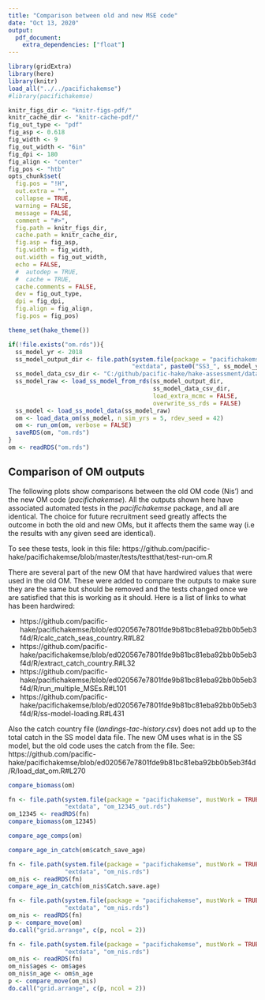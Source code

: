 ```yaml
---
title: "Comparison between old and new MSE code"
date: "Oct 13, 2020"
output: 
  pdf_document:
    extra_dependencies: ["float"]
---
```


```r
library(gridExtra)
library(here)
library(knitr)
load_all("../../pacifichakemse")
#library(pacifichakemse)

knitr_figs_dir <- "knitr-figs-pdf/"
knitr_cache_dir <- "knitr-cache-pdf/"
fig_out_type <- "pdf"
fig_asp <- 0.618
fig_width <- 9
fig_out_width <- "6in"
fig_dpi <- 180
fig_align <- "center"
fig_pos <- "htb"
opts_chunk$set(
  fig.pos = "!H",
  out.extra = "",
  collapse = TRUE,
  warning = FALSE,
  message = FALSE,
  comment = "#>",
  fig.path = knitr_figs_dir,
  cache.path = knitr_cache_dir,
  fig.asp = fig_asp,
  fig.width = fig_width,
  out.width = fig_out_width,
  echo = FALSE,
  #  autodep = TRUE,
  #  cache = TRUE,
  cache.comments = FALSE,
  dev = fig_out_type,
  dpi = fig_dpi,
  fig.align = fig_align,
  fig.pos = fig_pos)

theme_set(hake_theme())

if(!file.exists("om.rds")){
  ss_model_yr <- 2018
  ss_model_output_dir <- file.path(system.file(package = "pacifichakemse", mustWork = TRUE),
                                   "extdata", paste0("SS3_", ss_model_yr))
  ss_model_data_csv_dir <- "C:/github/pacific-hake/hake-assessment/data"
  ss_model_raw <- load_ss_model_from_rds(ss_model_output_dir,
                                         ss_model_data_csv_dir,
                                         load_extra_mcmc = FALSE,
                                         overwrite_ss_rds = FALSE)
  ss_model <- load_ss_model_data(ss_model_raw)
  om <- load_data_om(ss_model, n_sim_yrs = 5, rdev_seed = 42)
  om <- run_om(om, verbose = FALSE)
  saveRDS(om, "om.rds")
}
om <- readRDS("om.rds")
```

## Comparison of OM outputs

The following plots show comparisons between the old OM code (Nis') and the new OM code (*pacifichakemse*). All the outputs shown here have associated automated tests in the *pacifichakemse* package, and all are identical. The choice for future recruitment seed greatly affects the outcome in both the old and new OMs, but it affects them the same way (i.e the results with any given seed are identical).

To see these tests, look in this file: https://github.com/pacific-hake/pacifichakemse/blob/master/tests/testthat/test-run-om.R

There are several part of the new OM that have hardwired values that were used in the old OM. These were added to compare the outputs to make sure they are the same but should be removed and the tests changed once we are satisfied that this is working as it should. Here is a list of links to what has been hardwired:

- https://github.com/pacific-hake/pacifichakemse/blob/ed020567e7801fde9b81bc81eba92bb0b5eb3f4d/R/calc_catch_seas_country.R#L82
- https://github.com/pacific-hake/pacifichakemse/blob/ed020567e7801fde9b81bc81eba92bb0b5eb3f4d/R/extract_catch_country.R#L32
- https://github.com/pacific-hake/pacifichakemse/blob/ed020567e7801fde9b81bc81eba92bb0b5eb3f4d/R/run_multiple_MSEs.R#L101
- https://github.com/pacific-hake/pacifichakemse/blob/ed020567e7801fde9b81bc81eba92bb0b5eb3f4d/R/ss-model-loading.R#L431

Also the catch country file (*landings-tac-history.csv*) does not add up to the total catch in the SS model data file. The new OM uses what is in the SS model, but the old code uses the catch from the file. See: 
https://github.com/pacific-hake/pacifichakemse/blob/ed020567e7801fde9b81bc81eba92bb0b5eb3f4d/R/load_dat_om.R#L270

```r
compare_biomass(om)
```

```r
fn <- file.path(system.file(package = "pacifichakemse", mustWork = TRUE),
                "extdata", "om_12345_out.rds")
om_12345 <- readRDS(fn)
compare_biomass(om_12345)
```

```r
compare_age_comps(om)
```

\clearpage

```r
compare_age_in_catch(om$catch_save_age)
```

```r
fn <- file.path(system.file(package = "pacifichakemse", mustWork = TRUE),
                "extdata", "om_nis.rds")
om_nis <- readRDS(fn)
compare_age_in_catch(om_nis$Catch.save.age)
```

```r
fn <- file.path(system.file(package = "pacifichakemse", mustWork = TRUE),
                "extdata", "om_nis.rds")
om_nis <- readRDS(fn)
p <- compare_move(om)
do.call("grid.arrange", c(p, ncol = 2))
```

```r
fn <- file.path(system.file(package = "pacifichakemse", mustWork = TRUE),
                "extdata", "om_nis.rds")
om_nis <- readRDS(fn)
om_nis$ages <- om$ages
om_nis$n_age <- om$n_age
p <- compare_move(om_nis)
do.call("grid.arrange", c(p, ncol = 2))
```
